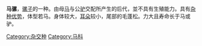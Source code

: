 {{expand|time=2014-10-24T12:03:55+00:00}}
{{unreferenced|time=2014-10-24T12:03:55+00:00}}
{{Hybridbox
| name     = 马骡
| image = Juancito.jpg
| image_alt = 
| image_caption = 
| genus    = Equus
| species1 = ferus 
| link1    = 馬
| species2 = africanus 
| link2    = 驢
}}
'''马骡'''，[[骡子|骡子]]的一种。由母[[马|马]]与公[[驴|驴]]交配所产生的后代，並不具有生殖能力。具有[[杂种优势|杂种优势]]，体型若马。身体较大，[[耳朵|耳朵]]较小，尾部的毛蓬松。力大且寿命长于马或驴。

{{哺乳类小作品}}

[[Category:杂交种|Category:杂交种]]
[[Category:马科|Category:马科]]